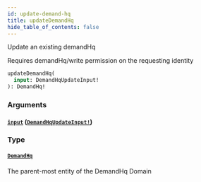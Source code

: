 ```yaml
---
id: update-demand-hq
title: updateDemandHq
hide_table_of_contents: false
---
```



Update an existing demandHq

Requires demandHq/write permission on the requesting identity

```graphql
updateDemandHq(
  input: DemandHqUpdateInput!
): DemandHq!
```


### Arguments

#### [`input`](#) ([`DemandHqUpdateInput!`](/developers/demandhq-apis/demand-api/graphql/reference/inputs/demand-hq-update-input))




### Type

#### [`DemandHq`](/developers/demandhq-apis/demand-api/graphql/reference/objects/demand-hq)

The parent-most entity of the DemandHq Domain




